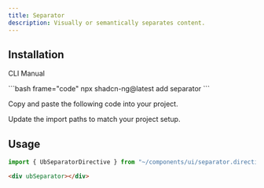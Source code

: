```yaml
---
title: Separator
description: Visually or semantically separates content.
---
```


<ComponentPreview name="separator-demo" description="A separator component." />

## Installation

<Tabs>

<TabsList>

<TabsTrigger value="cli">CLI</TabsTrigger>
<TabsTrigger value="manual">Manual</TabsTrigger>

</TabsList>

<TabsContent value="cli">
```bash frame="code"
npx shadcn-ng@latest add separator
```
</TabsContent>

<TabsContent value="manual">

<Steps>

<Step>Copy and paste the following code into your project.</Step>

<ComponentSource name="separator" />

<Step>Update the import paths to match your project setup.</Step>

</Steps>

</TabsContent>

</Tabs>

## Usage

```ts
import { UbSeparatorDirective } from "~/components/ui/separator.directive";
```

```html
<div ubSeparator></div>
```
